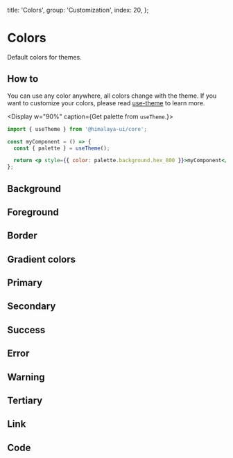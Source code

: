 
  title: 'Colors',
  group: 'Customization',
  index: 20,
};

# Colors

Default colors for themes.

## How to

You can use any color anywhere, all colors change with the theme.
If you want to customize your colors, please read [use-theme](/hooks/use-theme) to learn more.

<Display w="90%" caption={<span>Get palette from <Code>useTheme</Code>.</span>}>

```jsx
import { useTheme } from '@himalaya-ui/core';

const myComponent = () => {
  const { palette } = useTheme();

  return <p style={{ color: palette.background.hex_800 }}>myComponent</p>;
};
```

</Display>

## Background

<Colors type="background" />

## Foreground

<Colors type="foreground" />

## Border

<Colors type="border" />

## Gradient colors

<Colors type="gradient" />

## Primary

<Colors type="primary" />

## Secondary

<Colors type="secondary" />

## Success

<Colors type="success" />

## Error

<Colors type="error" />

## Warning

<Colors type="warning" />

## Tertiary

<Colors type="tertiary" />

## Link

<Colors type="link" />

## Code

<Colors type="code" />
